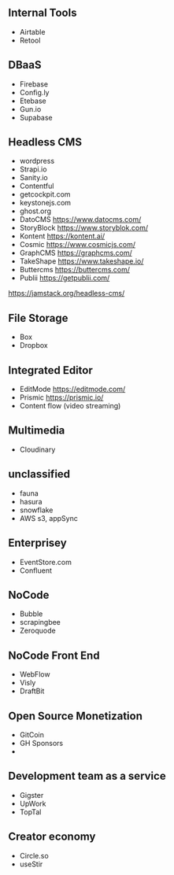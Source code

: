 ## Internal Tools

- Airtable
- Retool

## DBaaS

- Firebase
- Config.ly
- Etebase
- Gun.io
- Supabase

## Headless CMS

- wordpress
- Strapi.io
- Sanity.io
- Contentful
- getcockpit.com
- keystonejs.com
- ghost.org
- DatoCMS https://www.datocms.com/
- StoryBlock https://www.storyblok.com/
- Kontent https://kontent.ai/
- Cosmic https://www.cosmicjs.com/
- GraphCMS https://graphcms.com/
- TakeShape https://www.takeshape.io/
- Buttercms https://buttercms.com/
- Publii https://getpublii.com/

https://jamstack.org/headless-cms/

## File Storage

- Box
- Dropbox

## Integrated Editor

- EditMode https://editmode.com/
- Prismic https://prismic.io/
- Content flow (video streaming)

## Multimedia

- Cloudinary

## unclassified

- fauna
- hasura
- snowflake
- AWS s3, appSync

## Enterprisey

- EventStore.com
- Confluent

## NoCode

- Bubble
- scrapingbee
- Zeroquode

## NoCode Front End

- WebFlow
- Visly
- DraftBit

## Open Source Monetization

- GitCoin
- GH Sponsors
-

## Development team as a service

- Gigster
- UpWork
- TopTal

## Creator economy

- Circle.so
- useStir
